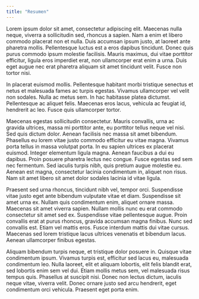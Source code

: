 ```yaml
---
title: "Resumen"
---
```


Lorem ipsum dolor sit amet, consectetur adipiscing elit. Maecenas nulla neque, viverra a sollicitudin sed, rhoncus a sapien. Nam a enim et libero commodo placerat non et nulla. Duis accumsan ipsum justo, at laoreet ante pharetra mollis. Pellentesque luctus est a eros dapibus tincidunt. Donec quis purus commodo ipsum molestie facilisis. Mauris maximus, dui vitae porttitor efficitur, ligula eros imperdiet erat, non ullamcorper erat enim a urna. Duis eget augue nec erat pharetra aliquam sit amet tincidunt velit. Fusce non tortor nisi.

In placerat euismod mollis. Pellentesque habitant morbi tristique senectus et netus et malesuada fames ac turpis egestas. Vivamus ullamcorper vel velit non sodales. Nulla ac metus sem. In hac habitasse platea dictumst. Pellentesque ac aliquet felis. Maecenas eros lacus, vehicula ac feugiat id, hendrerit ac leo. Fusce quis ullamcorper tortor.

Maecenas egestas sollicitudin consectetur. Mauris convallis, urna ac gravida ultrices, massa mi porttitor ante, eu porttitor tellus neque vel nisi. Sed quis dictum dolor. Aenean facilisis nec massa sit amet bibendum. Phasellus eu lorem vitae justo commodo efficitur eu vitae magna. Vivamus porta tellus in massa volutpat porta. In eu sapien ultrices ex placerat euismod. Integer elementum ligula magna. Aenean faucibus a dui eu dapibus. Proin posuere pharetra lectus nec congue. Fusce egestas sed sem nec fermentum. Sed iaculis turpis nibh, quis pretium augue molestie eu. Aenean est magna, consectetur lacinia condimentum in, aliquet non risus. Nam sit amet libero sit amet dolor sodales lacinia id vitae ligula.

Praesent sed urna rhoncus, tincidunt nibh vel, tempor orci. Suspendisse vitae justo eget ante bibendum vulputate vitae et diam. Suspendisse sit amet urna ex. Nullam quis condimentum enim, aliquet ornare massa. Maecenas sit amet viverra sapien. Nullam mollis nunc eu erat commodo consectetur sit amet sed ex. Suspendisse vitae pellentesque augue. Proin convallis erat at purus rhoncus, gravida accumsan magna finibus. Nunc sed convallis est. Etiam vel mattis eros. Fusce interdum mattis dui vitae cursus. Maecenas sed lorem tristique lacus ultrices venenatis et bibendum lacus. Aenean ullamcorper finibus egestas.

Aliquam bibendum turpis neque, et tristique dolor posuere in. Quisque vitae condimentum ipsum. Vivamus turpis est, efficitur sed lacus eu, malesuada condimentum leo. Nulla laoreet, elit et aliquam lobortis, elit felis blandit erat, sed lobortis enim sem vel dui. Etiam mollis metus sem, vel malesuada risus tempus quis. Phasellus at suscipit nisi. Donec non lectus dictum, iaculis neque vitae, viverra velit. Donec ornare justo sed arcu hendrerit, eget condimentum orci vehicula. Praesent eget porta enim.
